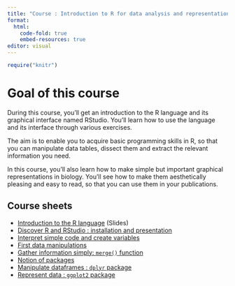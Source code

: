 ```yaml
---
title: "Course : Introduction to R for data analysis and representation"
format: 
  html:
    code-fold: true
    embed-resources: true 
editor: visual
---
```


```{=html}
<style>
  details > summary {  
    padding: 4px;  
    width: 400px;  
    background-color: #eeeeee;  
    border: none;  
    box-shadow: 1px 1px 2px #bbbbbb;  
    cursor: pointer;
  }
  details > p {  
    background-color: #E0F8EC;  
    padding: 4px;  
    margin: 0;  
    box-shadow: 1px 1px 2px #bbbbbb;
  }
</style>
```
```r
require("knitr")
```

# Goal of this course

During this course, you'll get an introduction to the R language and its graphical interface named RStudio. You'll learn how to use the language and its interface through various exercises.

The aim is to enable you to acquire basic programming skills in R, so that you can manipulate data tables, dissect them and extract the relevant information you need.

In this course, you'll also learn how to make simple but important graphical representations in biology. You'll see how to make them aesthetically pleasing and easy to read, so that you can use them in your publications.

## Course sheets

-   [Introduction to the R language](https://tinyurl.com/introR-bric) (Slides)
-   [Discover R and RStudio : installation and presentation](./1.intro.html)
-   [Interpret simple code and create variables](./2.exercices.html)
-   [First data manipulations](./3.manipulate_df.html)
-   [Gather information simply: `merge()` function](./4.tuto_merge.html)
-   [Notion of packages](./5.packages.html)
-   [Manipulate dataframes : `dplyr` package](./6.tuto_dplyr.html)
-   [Represent data : `ggplot2` package](./7.tuto_ggplot2.html)
